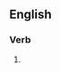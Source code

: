 ==English==

===Verb===
{{head|en|present participle}}

# {{present participle of|funambulate|lang=en|nocat=1}}